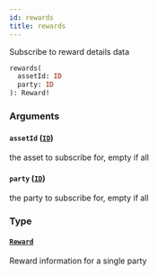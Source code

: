 ```yaml
---
id: rewards
title: rewards
---
```



Subscribe to reward details data

```graphql
rewards(
  assetId: ID
  party: ID
): Reward!
```


### Arguments

#### `assetId` ([`ID`](/docs/graphql/scalars/id))

the asset to subscribe for, empty if all


#### `party` ([`ID`](/docs/graphql/scalars/id))

the party to subscribe for, empty if all


### Type

#### [`Reward`](/docs/graphql/objects/reward) 

Reward information for a single party




